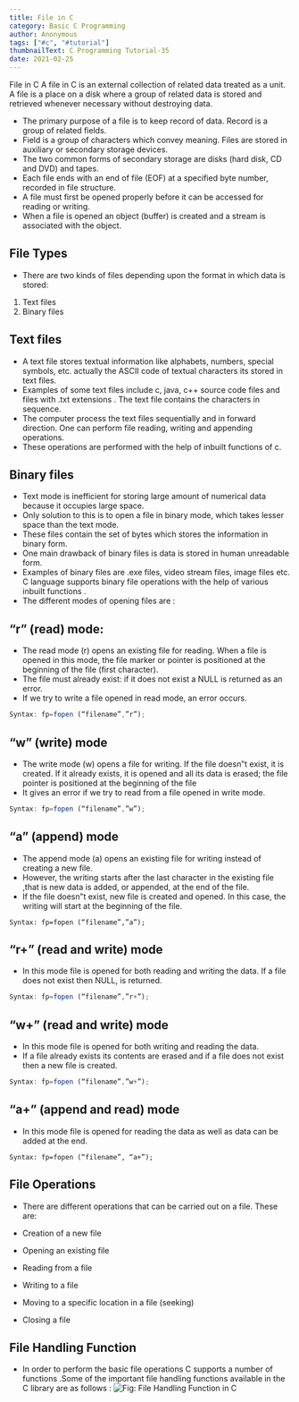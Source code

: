 ```yaml
---
title: File in C
category: Basic C Programming
author: Anonymous
tags: ["#c", "#tutorial"]
thumbnailText: C Programming Tutorial-35
date: 2021-02-25
---
```

File in C
A file in C is an external collection of related data treated as a unit. A file is a place on a disk where a group of related data is stored and retrieved whenever necessary without destroying data.

- The primary purpose of a file is to keep record of data. Record is a group of related fields.
- Field is a group of characters which convey meaning. Files are stored in auxiliary or secondary storage devices.
- The two common forms of secondary storage are disks (hard disk, CD and DVD) and tapes.
- Each file ends with an end of file (EOF) at a specified byte number, recorded in file structure.
- A file must first be opened properly before it can be accessed for reading or writing.
- When a file is opened an object (buffer) is created and a stream is associated with the object.
## File Types
- There are two kinds of files depending upon the format in which data is stored:
1. Text files
2. Binary files

## Text files

- A text file stores textual information like alphabets, numbers, special symbols, etc. actually the ASCII code of textual characters its stored in text files.
- Examples of some text files include c, java, c++ source code files and files with .txt extensions . The text file contains the characters in sequence.
- The computer process the text files sequentially and in forward direction. One can perform file reading, writing and appending operations.
- These operations are performed with the help of inbuilt functions of c.
## Binary files

- Text mode is inefficient for storing large amount of numerical data because it occupies large space.
- Only solution to this is to open a file in binary mode, which takes lesser space than the text mode.
- These files contain the set of bytes which stores the information in binary form.
- One main drawback of binary files is data is stored in human unreadable form.
- Examples of binary files are .exe files, video stream files, image files etc. C language supports binary file operations with the help of various inbuilt functions .
- The different modes of opening files are :
## “r” (read) mode:
- The read mode (r) opens an existing file for reading. When a file is opened in this mode, the file marker or pointer is positioned at the beginning of the file (first character).
- The file must already exist: if it does not exist a NULL is returned as an error.
- If we try to write a file opened in read mode, an error occurs.
~~~js
Syntax: fp=fopen (“filename”,”r”);
~~~

## “w” (write) mode

- The write mode (w) opens a file for writing. If the file doesn‟t exist, it is created. If it already exists, it is opened and all its data is erased; the file pointer is positioned at the beginning of the file
- It gives an error if we try to read from a file opened in write mode.

~~~js
Syntax: fp=fopen (“filename”,”w”);
~~~
## “a” (append) mode

- The append mode (a) opens an existing file for writing instead of creating a new file.
- However, the writing starts after the last character in the existing file ,that is new data is added, or appended, at the end of the file.
- If the file doesn‟t exist, new file is created and opened. In this case, the writing will start at the beginning of the file.
~~~
Syntax: fp=fopen (“filename”,”a”);
~~~
## “r+” (read and write) mode

- In this mode file is opened for both reading and writing the data. If a file does not exist then NULL, is returned.
~~~js
Syntax: fp=fopen (“filename”,”r+”);
~~~
## “w+” (read and write) mode

- In this mode file is opened for both writing and reading the data.
- If a file already exists its contents are erased and if a file does not exist then a new file is created.
~~~js
Syntax: fp=fopen (“filename”,”w+”);
~~~
## “a+” (append and read) mode

- In this mode file is opened for reading the data as well as data can be added at the end.

~~~
Syntax: fp=fopen (“filename”, “a+”);
~~~
## File Operations
- There are different operations that can be carried out on a file. These are:

- Creation of a new file
- Opening an existing file
- Reading from a file
- Writing to a file
- Moving to a specific location in a file (seeking)
- Closing a file
## File Handling Function
- In order to perform the basic file operations C supports a number of functions .Some of the important file handling functions available in the C library are as follows :
![ Fig: File Handling Function in C](../../assets/cPic/file.png)